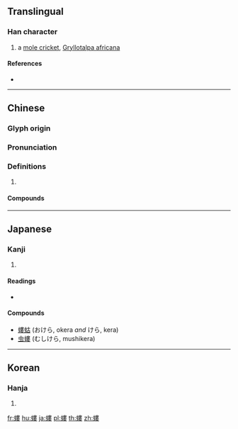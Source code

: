 {{character info/new}}
{{also|蝼}}
==Translingual==

===Han character===
{{Han char|rn=142|rad=虫|as=11|sn=17|four=55144|canj=LILWV}}

# a [[mole cricket]], [[Gryllotalpa africana]]

====References====
* {{Han ref|kx=1095.150|dkj=33515|dj=1560.030|hdz=42885.010|uh=87BB|ud=34747|bh=C1B2|bd=49586}}

----

==Chinese==
{{zh-forms|s=蝼}}

===Glyph origin===
{{Han etym}}

===Pronunciation===
{{zh-pron
|m=lóu
|c=lau4
|mc=y
|oc=y
|cat=
}}

===Definitions===
{{zh-hanzi}}

# {{rfdef|zh}}

====Compounds====
{{zh-der|先驅螻蟻|蛖螻|螻蛄|螻蟈|螻蟻|螻蟻得志}}

----

==Japanese==

===Kanji===
{{ja-kanji|grade=|rs=虫11}}

# {{defn|lang=ja|sort=虫11}}

====Readings====
* {{ja-readings|on=[[ろう]] (rō)|kun=[[けら]] (kera)}}

====Compounds====
* [[螻蛄]] (おけら, okera ''and'' けら, kera)
* [[虫螻]] (むしけら, mushikera)

----

==Korean==

===Hanja===
{{ko-hanja|hangeul=[[루]]>[[누]]|eumhun=|rv=ru>nu|mr=ru>nu|y=lwu>nwu}}

# {{defn|lang=ko|sort=虫11}}

[[fr:螻]]
[[hu:螻]]
[[ja:螻]]
[[pl:螻]]
[[th:螻]]
[[zh:螻]]